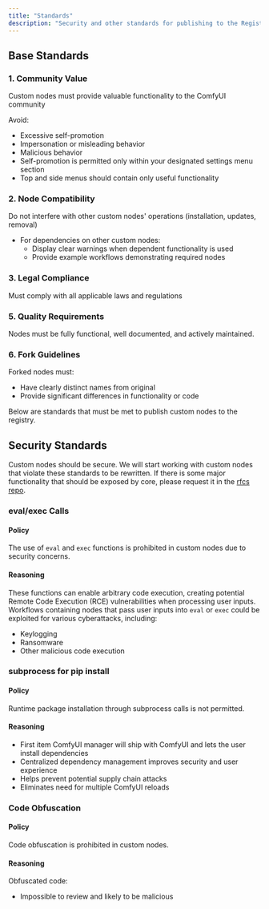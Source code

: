 ```yaml
---
title: "Standards"
description: "Security and other standards for publishing to the Registry"
---
```


## Base Standards


### 1. Community Value
Custom nodes must provide valuable functionality to the ComfyUI community

Avoid:
- Excessive self-promotion
- Impersonation or misleading behavior
- Malicious behavior
- Self-promotion is permitted only within your designated settings menu section
- Top and side menus should contain only useful functionality

### 2. Node Compatibility
Do not interfere with other custom nodes' operations (installation, updates, removal)
- For dependencies on other custom nodes:
  - Display clear warnings when dependent functionality is used
  - Provide example workflows demonstrating required nodes

### 3. Legal Compliance
Must comply with all applicable laws and regulations

### 5. Quality Requirements
Nodes must be fully functional, well documented, and actively maintained.

### 6. Fork Guidelines
Forked nodes must:
  - Have clearly distinct names from original
  - Provide significant differences in functionality or code

Below are standards that must be met to publish custom nodes to the registry.

## Security Standards

Custom nodes should be secure. We will start working with custom nodes that violate these standards to be rewritten. If there is some major functionality that should be exposed by core, please request it in the [rfcs repo](https://github.com/comfy-org/rfcs).

### eval/exec Calls

#### Policy
The use of `eval` and `exec` functions is prohibited in custom nodes due to security concerns.

#### Reasoning
These functions can enable arbitrary code execution, creating potential Remote Code Execution (RCE) vulnerabilities when processing user inputs. Workflows containing nodes that pass user inputs into `eval` or `exec` could be exploited for various cyberattacks, including:
- Keylogging
- Ransomware
- Other malicious code execution

### subprocess for pip install

#### Policy
Runtime package installation through subprocess calls is not permitted.

#### Reasoning
- First item
ComfyUI manager will ship with ComfyUI and lets the user install dependencies
- Centralized dependency management improves security and user experience
- Helps prevent potential supply chain attacks
- Eliminates need for multiple ComfyUI reloads

### Code Obfuscation

#### Policy
Code obfuscation is prohibited in custom nodes.

#### Reasoning
Obfuscated code:
- Impossible to review and likely to be malicious

